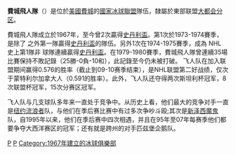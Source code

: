 {{NHL team
|name = Philadelphia Flyers
|bg_color = background:#FFFFFF; border-top:#F4793E 5px solid; border-bottom:#000000 5px solid;
| chinese_name = 費城飛人隊
|logo_image = Logo Philadelphia Flyers.svg
|conference = [[東部联盟|東部联盟]]
|division = [[大都会分区|大都会分区]]
|founded = 1967年
|arena = [[富国银行中心|富国银行中心]]
|city = [[美國|美國]][[賓夕凡尼亞州|賓夕凡尼亞州]][[費城|費城]]
|uniform_image=<!-- 檔案不存在 ECM-Uniform-PHI.png ，可從英文維基百科取得 -->
|colors = 橙，黑，白 {{Color box|#F4793E}} {{Color box|#000000}} {{Color box|#FFFFFF}} 
|manager = Ron Hextall
|coach = Dave Hakstol
|captain = Claude Giroux
|owner = Comcast-Spectator
|championships = 2次
|website = [http://flyers.nhl.com/ flyers.nhl.com]
 }}

'''費城飛人隊'''（'''{{lang|en|Philadelphia Flyers}}'''）是位於[[美國|美國]][[費城|費城]]的[[國家冰球聯盟|國家冰球聯盟]]隊伍，隸屬於東部联盟[[大都会分区|大都会分区]]。

費城飛人隊成立於1967年，至今曾2次贏得[[史丹利盃|史丹利盃]]。第1次於1973-1974賽季，是除了 {{lang|en|Original Six}} 之外第一隊贏得[[史丹利盃|史丹利盃]]的隊伍。另外1次在1974-1975賽季，成為 NHL 史上第1隊非 {{lang|en|Original Six}} 球隊連續贏得[[史丹利盃|史丹利盃]]。在1979-1980賽季，費城飛人隊曾連續35場比賽保持不敗記錄（25勝-0負-10和），此記錄至今仍未被打破。
飞人队在加入联盟期间赢得0.576的胜率（截止到09-10赛季结束），是NHL联盟第二好战绩，仅次于蒙特利尔加拿大人（0.591的胜率）。此外，飞人队还夺得两次斯坦利杯冠军，8次联盟杯冠军，15次分赛区冠军。

飞人队与几支球队多年来一直处于竞争中。从历史上看，他们最大的竞争对手一直是[[纽约流浪者|纽约流浪者]]队，与他们在季后赛比赛中有过多次争吵斗殴;其次是[[新泽西魔鬼|新泽西魔鬼]]队，自1995年以来，他们在季后赛中四次相遇，并且在95年至07年每赛季他们都要争夺大西洋赛区的冠军；还有就是跨州的对手匹兹堡企鹅队。
{{NHL}}

[[Category:國家冰球聯盟球隊|P]]
[[Category:费城体育组织|P]]
[[Category:1967年建立的冰球俱樂部|Category:1967年建立的冰球俱樂部]]